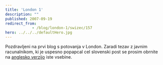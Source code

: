 ```yaml
---
title: 'London 1'
description: ""
published: 2007-09-19
redirect_from: 
            - /blog/london-1/swizec/157
hero: ../../../defaultHero.jpg
---
```

Pozdravljeni na prvi blog s potovanja v London. Zaradi tezav z javnim racunalnikom, ki je uspesno popapcal cel slovenski post se prosim obrnite na [anglesko verzijo](http://swizec.com/index.php/lang=en) iste vsebine.
